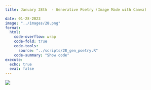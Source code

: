 ```yaml
---
title: January 28th  - Generative Poetry (Image Made with Canva)

date: 01-28-2023
image: "../images/28.png"
format:
  html:
    code-overflow: wrap
    code-fold: true
    code-tools:
      source: "../scripts/28_gen_poetry.R"
    code-summary: "Show code"
execute:
  echo: true
  eval: false
---
```


![](/images/28.png){fig-alt="A screenshot of a fictitious imessage conversation made in Canva. The user of the iPhone has sent a stream of texts to a person named  Bestie  at 7pm on January 28th. The texts read And I don't know why, he don't ever give up ,  Please don't say you need me ,  I might kill my ex, I still love him though... ,  Not eh one in Los Angeles ,  the text gon' be evidence... this text is evidence... grimace emoji ,  I did it all on no drugs  The iPhone is in dark mode, it's screen is cracked, and the current time is 9:11." fig-align="center"}


```r

```


